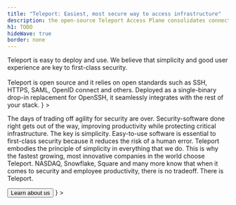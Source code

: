 ```yaml
---
title: "Teleport: Easiest, most secure way to access infrastructure"
description: the open-source Teleport Access Plane consolidates connectivity, authentication, authorization, and audit into a single platform to improve security & agility.
h1: TODO
hideWave: true
border: none
---
```



<Section>
  <AnimationHeader
    title="The easiest, most secure way to access all your infrastructure."
    subtitle="The Teleport Platform"
    description="Only the open-source Teleport Access Plane consolidates connectivity, authentication, authorization, and audit into a single platform to improve security & agility."
  >
    <ApplicationShell/>
  </AnimationHeader>
  <AnnouncementBar inLivingColor rows={NewHomepage} type="newHomepage" />
</Section>

<AccessPlane />

<ForkRibbon backgroundColor="#a70000"/>
<Section bg="code" p={[0, 8]} py={[4, 8]}>
    <AnimationHeader
    variant="builtForEngineers"
    title="Built for Engineers"
    subtitle="Open Source"
    description={
      <>
        Teleport is easy to deploy and use. We believe that simplicity and good
        user experience are key to first-class security.
        <br />
        <br />
        Teleport is open source and it relies on open standards such as SSH, HTTPS,
        SAML, OpenID connect and others. Deployed as a single-binary drop-in replacement
        for OpenSSH, it seamlessly integrates with the rest of your stack.
      </>
    }
  >
    <TerminalAnimation text="homepage" />
  </AnimationHeader>
</Section>
<ProductSection />
<Section bg="flatWhite" pb={[4, 0]}>
  <SectionVisuals
    contentWidth="480px"
    titleFontSize={["header-2", "header-1"]}
    flexStyle={["column-reverse", "row-reverse"]}
    imageLocation="center"
    boxStyle="secondary"
    title="Security Software Done Right"
    description={
      <>
        <p>
          The days of trading off agility for security are over.
          Security-software done right gets out of the way, improving
          productivity while protecting critical infrastructure. The key is
          simplicity. Easy-to-use software is essential to first-class security
          because it reduces the risk of a human error. Teleport embodies the
          principle of simplicity in everything that we do. This is why the
          fastest growing, most innovative companies in the world choose
          Teleport. NASDAQ, Snowflake, Square and many more know that when it
          comes to security and employee productivity, there is no tradeoff.
          There is Teleport.
        </p>
        <Button
          variant="secondary"
          shape="lg"
          mt={[2, 2, 3]}
          width={["100%", "auto"]}
          textTransform="uppercase"
        >
          Learn about us
        </Button>
      </>
    }
  >
    <PamAnimation />
  </SectionVisuals>
</Section>
<TryTeleport />
